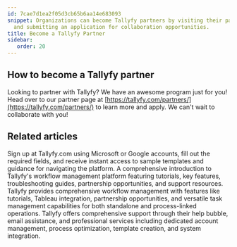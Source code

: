 ```yaml
---
id: 7cae7d1ea2f05d3cb65b6aa14e683093
snippet: Organizations can become Tallyfy partners by visiting their partner page
  and submitting an application for collaboration opportunities.
title: Become a Tallyfy Partner
sidebar:
   order: 20
---
```


## How to become a Tallyfy partner

Looking to partner with Tallyfy? We have an awesome program just for you! Head over to our partner page at [https://tallyfy.com/partners/](https://tallyfy.com/partners/) to learn more and apply. We can't wait to collaborate with you!


## Related articles
<CardGrid>
<LinkTitleCard header="<b>Tutorials > Create an organization</b>" href="/products/pro/tutorials/how-can-i-create-a-new-tallyfy-account/" > Sign up at Tallyfy.com using Microsoft or Google accounts, fill out the required fields, and receive instant access to sample templates and guidance for navigating the platform. </LinkTitleCard>
<LinkTitleCard header="<b>Pro > Getting Started</b>" href="/products/pro/tutorials/" > A comprehensive introduction to Tallyfy's workflow management platform featuring tutorials, key features, troubleshooting guides, partnership opportunities, and support resources. </LinkTitleCard>
<LinkTitleCard header="<b>Tutorials > Key Features</b>" href="/products/pro/tutorials/features/" > Tallyfy provides comprehensive workflow management with features like tutorials, Tableau integration, partnership opportunities, and versatile task management capabilities for both standalone and process-linked operations. </LinkTitleCard>
<LinkTitleCard header="<b>Support > Contact Tallyfy support or engage in professional services</b>" href="/products/pro/miscellaneous/support/how-can-i-contact-tallyfys-support-team/" > Tallyfy offers comprehensive support through their help bubble, email assistance, and professional services including dedicated account management, process optimization, template creation, and system integration. </LinkTitleCard>
</CardGrid>